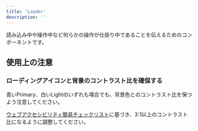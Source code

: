 ```yaml
---
title: 'Loader'
description: ''
---
```


読み込み中や操作中など何らかの操作が仕掛り中であることを伝えるためのコンポーネントです。

<ComponentStory name="Loader" />

## 使用上の注意
### ローディングアイコンと背景のコントラスト比を確保する

青いPrimary、白いLightのいずれも場合でも、背景色とのコントラスト比を保つよう注意してください。

[ウェブアクセシビリティ簡易チェックリスト](https://smarthr.design/accessibility/check-list/#h2-3)に基づき、3:1以上のコントラスト比になるように調整してください。

<ComponentPropsTable name="Loader" />
